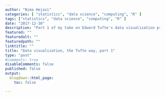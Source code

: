 ```yaml
---
author: "Nima Hejazi"
categories: [ "statistics", "data science", "computing", "R" ]
tags: ["statistics", "data science", "computing", "R" ]
date: "2017-12-30"
description: "Part 1 of my take on Edward Tufte's data visualization principles"
featured: ""
featuredalt: ""
featuredpath: ""
linktitle: ""
title: "Data visualization, the Tufte way, part 1"
type: "post"
#comments: true
disableComments: false
published: false
output:
  blogdown::html_page:
    toc: false

---
```



